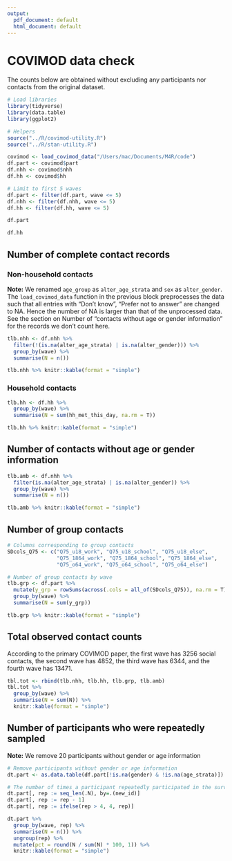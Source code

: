 ```yaml
---
output:
  pdf_document: default
  html_document: default
---
```

# COVIMOD data check
The counts below are obtained without excluding any participants nor contacts from the original dataset.
```r
# Load libraries
library(tidyverse)
library(data.table)
library(ggplot2)

# Helpers
source("../R/covimod-utility.R")
source("../R/stan-utility.R")
```

```r
covimod <- load_covimod_data("/Users/mac/Documents/M4R/code")
df.part <- covimod$part
df.nhh <- covimod$nhh
df.hh <- covimod$hh

# Limit to first 5 waves
df.part <- filter(df.part, wave <= 5)
df.nhh <- filter(df.nhh, wave <= 5)
df.hh <- filter(df.hh, wave <= 5)
```

```r
df.part
```

```r
df.hh
```

## Number of complete contact records
### Non-household contacts

**Note:** We renamed `age_group` as `alter_age_strata` and `sex` as `alter_gender`. The `load_covimod_data` function in the previous block preprocesses the data such that all entries with "Don't know", "Prefer not to answer" are changed to NA. Hence the number of NA is larger than that of the unprocessed data. See the section on Number of "contacts without age or gender information" for the records we don't count here.
```r
tlb.nhh <- df.nhh %>% 
  filter(!(is.na(alter_age_strata) | is.na(alter_gender))) %>% 
  group_by(wave) %>%
  summarise(N = n())

tlb.nhh %>% knitr::kable(format = "simple")
```

### Household contacts
```r
tlb.hh <- df.hh %>% 
  group_by(wave) %>% 
  summarise(N = sum(hh_met_this_day, na.rm = T))

tlb.hh %>% knitr::kable(format = "simple")
```

## Number of contacts without age or gender information
```r
tlb.amb <- df.nhh %>% 
  filter(is.na(alter_age_strata) | is.na(alter_gender)) %>% 
  group_by(wave) %>%
  summarise(N = n())

tlb.amb %>% knitr::kable(format = "simple")
```

## Number of group contacts
```r
# Columns corresponding to group contacts
SDcols_Q75 <- c("Q75_u18_work", "Q75_u18_school", "Q75_u18_else", 
                "Q75_1864_work", "Q75_1864_school", "Q75_1864_else",
                "Q75_o64_work", "Q75_o64_school", "Q75_o64_else")

# Number of group contacts by wave
tlb.grp <- df.part %>% 
  mutate(y_grp = rowSums(across(.cols = all_of(SDcols_Q75)), na.rm = T)) %>% 
  group_by(wave) %>% 
  summarise(N = sum(y_grp))

tlb.grp %>% knitr::kable(format = "simple")
```

## Total observed contact counts
According to the primary COVIMOD paper, the first wave has 3256 social contacts, the second wave has 4852, the third wave has 6344, and the fourth wave has 13471.
```r
tbl.tot <- rbind(tlb.nhh, tlb.hh, tlb.grp, tlb.amb)
tbl.tot %>% 
  group_by(wave) %>%
  summarise(N = sum(N)) %>% 
  knitr::kable(format = "simple")
```

## Number of participants who were repeatedly sampled
**Note:** We remove 20 participants without gender or age information
```r
# Remove participants without gender or age information
dt.part <- as.data.table(df.part[!is.na(gender) & !is.na(age_strata)])

# The number of times a participant repeatedly participated in the survey
dt.part[, rep := seq_len(.N), by=.(new_id)]
dt.part[, rep := rep - 1]
dt.part[, rep := ifelse(rep > 4, 4, rep)]

dt.part %>% 
  group_by(wave, rep) %>% 
  summarise(N = n()) %>% 
  ungroup(rep) %>% 
  mutate(pct = round(N / sum(N) * 100, 1)) %>% 
  knitr::kable(format = "simple")
```
